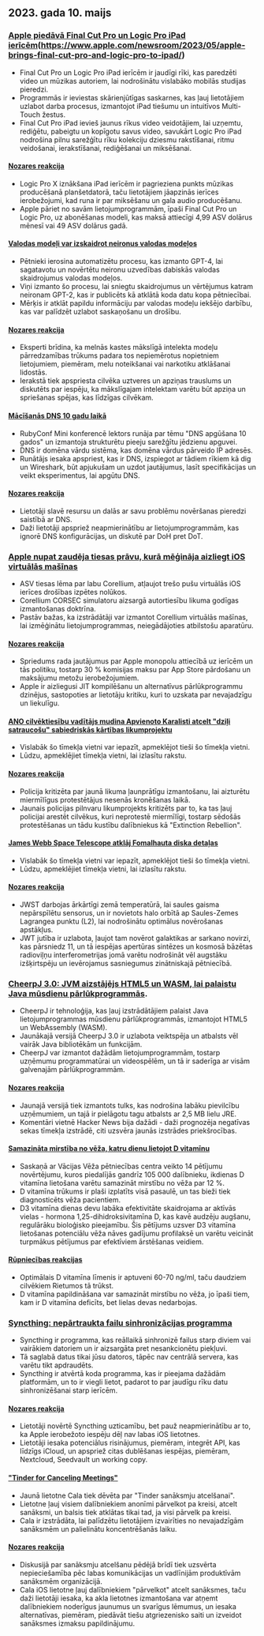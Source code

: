 

<CallToAction />

<Steps>

## 2023. gada 10. maijs

### [Apple piedāvā Final Cut Pro un Logic Pro iPad ierīcēm](https://www.apple.com/newsroom/2023/05/apple-brings-final-cut-pro-and-logic-pro-to-ipad/)(https://www.apple.com/newsroom/2023/05/apple-brings-final-cut-pro-and-logic-pro-to-ipad/)

- Final Cut Pro un Logic Pro iPad ierīcēm ir jaudīgi rīki, kas paredzēti video un mūzikas autoriem, lai nodrošinātu vislabāko mobilās studijas pieredzi.
- Programmās ir ieviestas skārienjūtīgas saskarnes, kas ļauj lietotājiem uzlabot darba procesus, izmantojot iPad tiešumu un intuitīvos Multi-Touch žestus.
- Final Cut Pro iPad ievieš jaunus rīkus video veidotājiem, lai uzņemtu, rediģētu, pabeigtu un kopīgotu savus video, savukārt Logic Pro iPad nodrošina pilnu sarežģītu rīku kolekciju dziesmu rakstīšanai, ritmu veidošanai, ierakstīšanai, rediģēšanai un miksēšanai.

#### [Nozares reakcija](http://news.ycombinator.com/item?id=35873732)

- Logic Pro X iznākšana iPad ierīcēm ir pagrieziena punkts mūzikas producēšanā planšetdatorā, taču lietotājiem jāapzinās ierīces ierobežojumi, kad runa ir par miksēšanu un gala audio producēšanu.
- Apple pāriet no savām lietojumprogrammām, īpaši Final Cut Pro un Logic Pro, uz abonēšanas modeli, kas maksā attiecīgi 4,99 ASV dolārus mēnesī vai 49 ASV dolārus gadā.

#### [Valodas modeļi var izskaidrot neironus valodas modeļos](https://openai.com/research/language-models-can-explain-neurons-in-language-models)

- Pētnieki ierosina automatizētu procesu, kas izmanto GPT-4, lai sagatavotu un novērtētu neironu uzvedības dabiskās valodas skaidrojumus valodas modeļos.
- Viņi izmanto šo procesu, lai sniegtu skaidrojumus un vērtējumus katram neironam GPT-2, kas ir publicēts kā atklātā koda datu kopa pētniecībai.
- Mērķis ir atklāt papildu informāciju par valodas modeļu iekšējo darbību, kas var palīdzēt uzlabot saskaņošanu un drošību.

#### [Nozares reakcija](http://news.ycombinator.com/item?id=35877402)

- Eksperti brīdina, ka melnās kastes mākslīgā intelekta modeļu pārredzamības trūkums padara tos nepiemērotus nopietniem lietojumiem, piemēram, melu noteikšanai vai narkotiku atklāšanai lidostās.
- Ierakstā tiek apspriesta cilvēka uztveres un apziņas trauslums un diskutēts par iespēju, ka mākslīgajam intelektam varētu būt apziņa un spriešanas spējas, kas līdzīgas cilvēkam.

#### [Mācīšanās DNS 10 gadu laikā](https://jvns.ca/blog/2023/05/08/new-talk-learning-dns-in-10-years/)

- RubyConf Mini konferencē lektors runāja par tēmu "DNS apgūšana 10 gados" un izmantoja strukturētu pieeju sarežģītu jēdzienu apguvei.
- DNS ir domēna vārdu sistēma, kas domēna vārdus pārveido IP adresēs.
- Runātājs iesaka apspriest, kas ir DNS, izspiegot ar tādiem rīkiem kā dig un Wireshark, būt apjukušam un uzdot jautājumus, lasīt specifikācijas un veikt eksperimentus, lai apgūtu DNS.

#### [Nozares reakcija](http://news.ycombinator.com/item?id=35870654)

- Lietotāji slavē resursu un dalās ar savu problēmu novēršanas pieredzi saistībā ar DNS.
- Daži lietotāji apspriež neapmierinātību ar lietojumprogrammām, kas ignorē DNS konfigurācijas, un diskutē par DoH pret DoT.

### [Apple nupat zaudēja tiesas prāvu, kurā mēģināja aizliegt iOS virtuālās mašīnas](https://www.techradar.com/news/apple-just-lost-its-lawsuit-trying-to-ban-ios-virtual-machines)

- ASV tiesas lēma par labu Corellium, atļaujot trešo pušu virtuālās iOS ierīces drošības izpētes nolūkos.
- Corellium CORSEC simulatoru aizsargā autortiesību likuma godīgas izmantošanas doktrīna.
- Pastāv bažas, ka izstrādātāji var izmantot Corellium virtuālās mašīnas, lai izmēģinātu lietojumprogrammas, neiegādājoties atbilstošu aparatūru.

#### [Nozares reakcija](http://news.ycombinator.com/item?id=35880466)

- Spriedums rada jautājumus par Apple monopolu attiecībā uz ierīcēm un tās politiku, tostarp 30 % komisijas maksu par App Store pārdošanu un maksājumu metožu ierobežojumiem.
- Apple ir aizliegusi JIT kompilēšanu un alternatīvus pārlūkprogrammu dzinējus, sastopoties ar lietotāju kritiku, kuri to uzskata par nevajadzīgu un liekulīgu.

#### [ANO cilvēktiesību vadītājs mudina Apvienoto Karalisti atcelt "dziļi satraucošu" sabiedriskās kārtības likumprojektu](https://www.ohchr.org/en/press-releases/2023/04/un-human-rights-chief-urges-uk-reverse-deeply-troubling-public-order-bill)

- Vislabāk šo tīmekļa vietni var iepazīt, apmeklējot tieši šo tīmekļa vietni.
- Lūdzu, apmeklējiet tīmekļa vietni, lai izlasītu rakstu.

#### [Nozares reakcija](http://news.ycombinator.com/item?id=35871394)

- Policija kritizēta par jaunā likuma ļaunprātīgu izmantošanu, lai aizturētu miermīlīgus protestētājus nesenās kronēšanas laikā.
- Jaunais policijas pilnvaru likumprojekts kritizēts par to, ka tas ļauj policijai arestēt cilvēkus, kuri neprotestē miermīlīgi, tostarp sēdošās protestēšanas un tādu kustību dalībniekus kā "Extinction Rebellion".

#### [James Webb Space Telescope atklāj Fomalhauta diska detaļas](https://skyandtelescope.org/astronomy-news/the-james-webb-space-telescope-reveals-fomalhauts-disk-in-unprecedented-detail/)

- Vislabāk šo tīmekļa vietni var iepazīt, apmeklējot tieši šo tīmekļa vietni.
- Lūdzu, apmeklējiet tīmekļa vietni, lai izlasītu rakstu.

#### [Nozares reakcija](http://news.ycombinator.com/item?id=35874704)

- JWST darbojas ārkārtīgi zemā temperatūrā, lai saules gaisma nepārspīlētu sensorus, un ir novietots halo orbītā ap Saules-Zemes Lagrangea punktu (L2), lai nodrošinātu optimālus novērošanas apstākļus.
- JWT jutība ir uzlabota, ļaujot tam novērot galaktikas ar sarkano novirzi, kas pārsniedz 11, un tā iespējas apertūras sintēzes un kosmosā bāzētas radioviļņu interferometrijas jomā varētu nodrošināt vēl augstāku izšķirtspēju un ievērojamus sasniegumus zinātniskajā pētniecībā.

### [CheerpJ 3.0: JVM aizstājējs HTML5 un WASM, lai palaistu Java mūsdienu pārlūkprogrammās](https://leaningtech.com/announcing-cheerpj-3-0-a-jvm-replacement-in-html5-and-webassembly-to-run-java-applications-and-applets-on-modern-browsers/).

- CheerpJ ir tehnoloģija, kas ļauj izstrādātājiem palaist Java lietojumprogrammas mūsdienu pārlūkprogrammās, izmantojot HTML5 un WebAssembly (WASM).
- Jaunākajā versijā CheerpJ 3.0 ir uzlabota veiktspēja un atbalsts vēl vairāk Java bibliotēkām un funkcijām.
- CheerpJ var izmantot dažādām lietojumprogrammām, tostarp uzņēmumu programmatūrai un videospēlēm, un tā ir saderīga ar visām galvenajām pārlūkprogrammām.

#### [Nozares reakcija](http://news.ycombinator.com/item?id=35873552)

- Jaunajā versijā tiek izmantots tulks, kas nodrošina labāku pievilcību uzņēmumiem, un tajā ir pielāgotu tagu atbalsts ar 2,5 MB lielu JRE.
- Komentāri vietnē Hacker News bija dažādi - daži prognozēja negatīvas sekas tīmekļa izstrādē, citi uzsvēra jaunās izstrādes priekšrocības.

#### [Samazināta mirstība no vēža, katru dienu lietojot D vitamīnu](https://www.dkfz.de/en/presse/pressemitteilungen/2023/dkfz-pm-23-27-Reduced-cancer-mortality-with-daily-vitamin-D-intake.php)

- Saskaņā ar Vācijas Vēža pētniecības centra veikto 14 pētījumu novērtējumu, kuros piedalījās gandrīz 105 000 dalībnieku, ikdienas D vitamīna lietošana varētu samazināt mirstību no vēža par 12 %.
- D vitamīna trūkums ir plaši izplatīts visā pasaulē, un tas bieži tiek diagnosticēts vēža pacientiem.
- D3 vitamīna dienas devu labāka efektivitāte skaidrojama ar aktīvās vielas - hormona 1,25-dihidroksivitamīna D, kas kavē audzēju augšanu, regulārāku bioloģisko pieejamību. Šis pētījums uzsver D3 vitamīna lietošanas potenciālu vēža nāves gadījumu profilaksē un varētu veicināt turpmākus pētījumus par efektīviem ārstēšanas veidiem.

#### [Rūpniecības reakcijas](http://news.ycombinator.com/item?id=35876062)

- Optimālais D vitamīna līmenis ir aptuveni 60-70 ng/ml, taču daudziem cilvēkiem Rietumos tā trūkst.
- D vitamīna papildināšana var samazināt mirstību no vēža, jo īpaši tiem, kam ir D vitamīna deficīts, bet lielas devas nedarbojas.

### [Syncthing: nepārtraukta failu sinhronizācijas programma](https://syncthing.net/)

- Syncthing ir programma, kas reāllaikā sinhronizē failus starp diviem vai vairākiem datoriem un ir aizsargāta pret nesankcionētu piekļuvi.
- Tā saglabā datus tikai jūsu datoros, tāpēc nav centrālā servera, kas varētu tikt apdraudēts.
- Syncthing ir atvērtā koda programma, kas ir pieejama dažādām platformām, un to ir viegli lietot, padarot to par jaudīgu rīku datu sinhronizēšanai starp ierīcēm.

#### [Nozares reakcija](http://news.ycombinator.com/item?id=35879039)

- Lietotāji novērtē Syncthing uzticamību, bet pauž neapmierinātību ar to, ka Apple ierobežoto iespēju dēļ nav labas iOS lietotnes.
- Lietotāji iesaka potenciālus risinājumus, piemēram, integrēt API, kas līdzīgs iCloud, un apspriež citas dublēšanas iespējas, piemēram, Nextcloud, Seedvault un working copy.

#### ["Tinder for Canceling Meetings"](https://meetcala.com/)

- Jaunā lietotne Cala tiek dēvēta par "Tinder sanāksmju atcelšanai".
- Lietotne ļauj visiem dalībniekiem anonīmi pārvelkot pa kreisi, atcelt sanāksmi, un balsis tiek atklātas tikai tad, ja visi pārvelk pa kreisi.
- Cala ir izstrādāta, lai palīdzētu lietotājiem izvairīties no nevajadzīgām sanāksmēm un palielinātu koncentrēšanās laiku.

#### [Nozares reakcija](http://news.ycombinator.com/item?id=35868685)

- Diskusijā par sanāksmju atcelšanu pēdējā brīdī tiek uzsvērta nepieciešamība pēc labas komunikācijas un vadlīnijām produktīvām sanāksmēm organizācijā.
- Cala iOS lietotne ļauj dalībniekiem "pārvelkot" atcelt sanāksmes, taču daži lietotāji iesaka, ka akla lietotnes izmantošana var atņemt dalībniekiem noderīgus jaunumus un svarīgus lēmumus, un iesaka alternatīvas, piemēram, piedāvāt tiešu atgriezenisko saiti un izveidot sanāksmes izmaksu papildinājumu.

</Steps>
